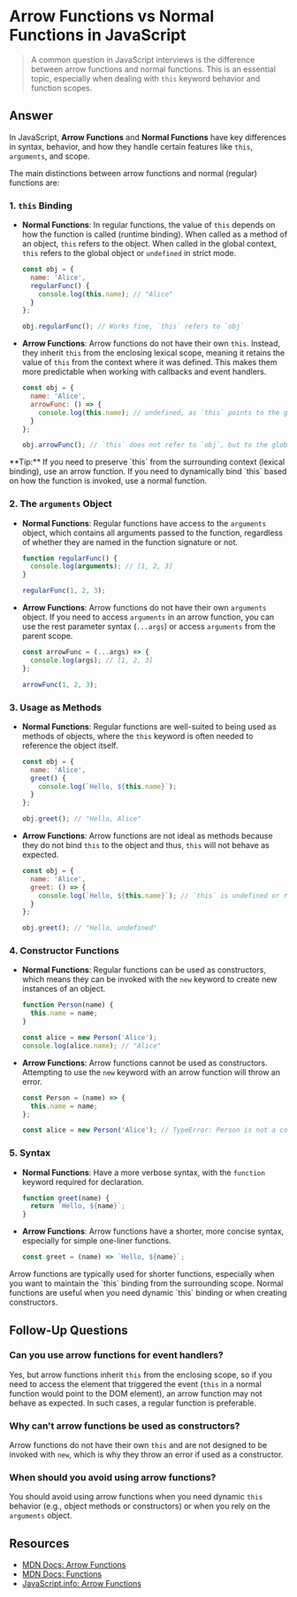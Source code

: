 
# Arrow Functions vs Normal Functions in JavaScript

> A common question in JavaScript interviews is the difference between arrow functions and normal functions. This is an essential topic, especially when dealing with `this` keyword behavior and function scopes.

## Answer

In JavaScript, **Arrow Functions** and **Normal Functions** have key differences in syntax, behavior, and how they handle certain features like `this`, `arguments`, and scope. 

The main distinctions between arrow functions and normal (regular) functions are:

### 1. `this` Binding

- **Normal Functions**: In regular functions, the value of `this` depends on how the function is called (runtime binding). When called as a method of an object, `this` refers to the object. When called in the global context, `this` refers to the global object or `undefined` in strict mode.

  ```javascript
  const obj = {
    name: 'Alice',
    regularFunc() {
      console.log(this.name); // "Alice"
    }
  };
  
  obj.regularFunc(); // Works fine, `this` refers to `obj`
  ```

- **Arrow Functions**: Arrow functions do not have their own `this`. Instead, they inherit `this` from the enclosing lexical scope, meaning it retains the value of `this` from the context where it was defined. This makes them more predictable when working with callbacks and event handlers.

  ```javascript
  const obj = {
    name: 'Alice',
    arrowFunc: () => {
      console.log(this.name); // undefined, as `this` points to the global object in the lexical scope
    }
  };
  
  obj.arrowFunc(); // `this` does not refer to `obj`, but to the global context
  ```

<Callout>
**Tip:** If you need to preserve `this` from the surrounding context (lexical binding), use an arrow function. If you need to dynamically bind `this` based on how the function is invoked, use a normal function.
</Callout>

### 2. The `arguments` Object

- **Normal Functions**: Regular functions have access to the `arguments` object, which contains all arguments passed to the function, regardless of whether they are named in the function signature or not.

  ```javascript
  function regularFunc() {
    console.log(arguments); // [1, 2, 3]
  }
  
  regularFunc(1, 2, 3);
  ```

- **Arrow Functions**: Arrow functions do not have their own `arguments` object. If you need to access `arguments` in an arrow function, you can use the rest parameter syntax (`...args`) or access `arguments` from the parent scope.

  ```javascript
  const arrowFunc = (...args) => {
    console.log(args); // [1, 2, 3]
  };
  
  arrowFunc(1, 2, 3);
  ```

### 3. Usage as Methods

- **Normal Functions**: Regular functions are well-suited to being used as methods of objects, where the `this` keyword is often needed to reference the object itself.

  ```javascript
  const obj = {
    name: 'Alice',
    greet() {
      console.log(`Hello, ${this.name}`);
    }
  };
  
  obj.greet(); // "Hello, Alice"
  ```

- **Arrow Functions**: Arrow functions are not ideal as methods because they do not bind `this` to the object and thus, `this` will not behave as expected.

  ```javascript
  const obj = {
    name: 'Alice',
    greet: () => {
      console.log(`Hello, ${this.name}`); // `this` is undefined or refers to the global object
    }
  };
  
  obj.greet(); // "Hello, undefined"
  ```

### 4. Constructor Functions

- **Normal Functions**: Regular functions can be used as constructors, which means they can be invoked with the `new` keyword to create new instances of an object.

  ```javascript
  function Person(name) {
    this.name = name;
  }
  
  const alice = new Person('Alice');
  console.log(alice.name); // "Alice"
  ```

- **Arrow Functions**: Arrow functions cannot be used as constructors. Attempting to use the `new` keyword with an arrow function will throw an error.

  ```javascript
  const Person = (name) => {
    this.name = name;
  };
  
  const alice = new Person('Alice'); // TypeError: Person is not a constructor
  ```

### 5. Syntax

- **Normal Functions**: Have a more verbose syntax, with the `function` keyword required for declaration.

  ```javascript
  function greet(name) {
    return `Hello, ${name}`;
  }
  ```

- **Arrow Functions**: Arrow functions have a shorter, more concise syntax, especially for simple one-liner functions.

  ```javascript
  const greet = (name) => `Hello, ${name}`;
  ```

<Callout>
Arrow functions are typically used for shorter functions, especially when you want to maintain the `this` binding from the surrounding scope. Normal functions are useful when you need dynamic `this` binding or when creating constructors.
</Callout>

## Follow-Up Questions

### Can you use arrow functions for event handlers?

Yes, but arrow functions inherit `this` from the enclosing scope, so if you need to access the element that triggered the event (`this` in a normal function would point to the DOM element), an arrow function may not behave as expected. In such cases, a regular function is preferable.

### Why can't arrow functions be used as constructors?

Arrow functions do not have their own `this` and are not designed to be invoked with `new`, which is why they throw an error if used as a constructor.

### When should you avoid using arrow functions?

You should avoid using arrow functions when you need dynamic `this` behavior (e.g., object methods or constructors) or when you rely on the `arguments` object.

## Resources

- [MDN Docs: Arrow Functions](https://developer.mozilla.org/en-US/docs/Web/JavaScript/Reference/Functions/Arrow_functions)
- [MDN Docs: Functions](https://developer.mozilla.org/en-US/docs/Web/JavaScript/Guide/Functions)
- [JavaScript.info: Arrow Functions](https://javascript.info/arrow-functions-basics)

```
